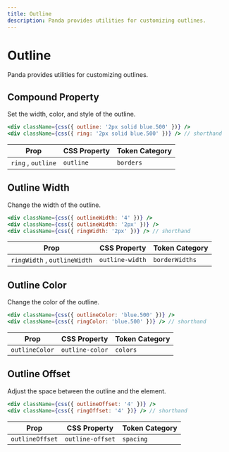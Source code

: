 ```yaml
---
title: Outline
description: Panda provides utilities for customizing outlines.
---
```


# Outline

Panda provides utilities for customizing outlines.

## Compound Property

Set the width, color, and style of the outline.

```jsx
<div className={css({ outline: '2px solid blue.500' })} />
<div className={css({ ring: '2px solid blue.500' })} /> // shorthand
```

| Prop               | CSS Property | Token Category |
| ------------------ | ------------ | -------------- |
| `ring` , `outline` | `outline`    | `borders`      |

## Outline Width

Change the width of the outline.

```jsx
<div className={css({ outlineWidth: '4' })} />
<div className={css({ outlineWidth: '2px' })} />
<div className={css({ ringWidth: '2px' })} /> // shorthand
```

| Prop                         | CSS Property    | Token Category |
| ---------------------------- | --------------- | -------------- |
| `ringWidth` , `outlineWidth` | `outline-width` | `borderWidths` |

## Outline Color

Change the color of the outline.

```jsx
<div className={css({ outlineColor: 'blue.500' })} />
<div className={css({ ringColor: 'blue.500' })} /> // shorthand
```

| Prop           | CSS Property    | Token Category |
| -------------- | --------------- | -------------- |
| `outlineColor` | `outline-color` | `colors`       |

## Outline Offset

Adjust the space between the outline and the element.

```jsx
<div className={css({ outlineOffset: '4' })} />
<div className={css({ ringOffset: '4' })} /> // shorthand
```

| Prop            | CSS Property     | Token Category |
| --------------- | ---------------- | -------------- |
| `outlineOffset` | `outline-offset` | `spacing`      |
